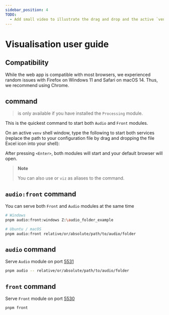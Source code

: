 ```yaml
---
sidebar_position: 4
TODO:
  - Add small video to illustrate the drag and drop and the active `venv`
---
```



# Visualisation user guide

<ContextWarning />

## Compatibility

While the web app is compatible with most browsers, we experienced random
issues with Firefox on Windows 11 and Safari on macOS 14. Thus, we
recommend using Chrome.

## <VisCommandInline/> command

> <VisCommandInline /> is only available if you have installed the `Processing`
> module.

This is the quickest command to start both `Audio` and `Front` modules.

On an active `venv` shell window, type the following to start both services
(replace the path to your configuration file by drag and dropping the file
Excel icon into your shell):

<VisCommandBlock />

After pressing `<Enter>`, both modules will start and your default browser will
open.

> **Note**
>
> You can also use <VizCommandInline/> or `viz` as aliases to the <VisCommandInline/> command.

## `audio:front` command

You can serve both `Front` and `Audio` modules at the same time

```bash
# Windows
pnpm audio:front:windows Z:\audio_folder_example

# Ubuntu / macOS
pnpm audio:front relative/or/absolute/path/to/audio/folder
```

## `audio` command

Serve `Audio` module on port [5531](http://localhost:5531)

```bash
pnpm audio -- relative/or/absolute/path/to/audio/folder
```

## `front` command

Serve `Front` module on port [5530](http://localhost:5530)

```bash
pnpm front
```
